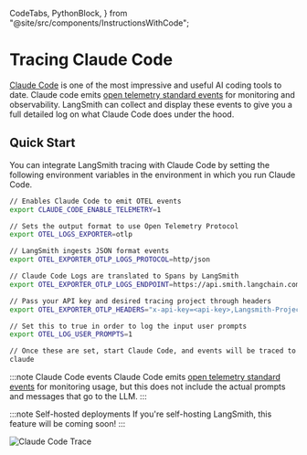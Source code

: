   CodeTabs,
  PythonBlock,
} from "@site/src/components/InstructionsWithCode";

# Tracing Claude Code

[Claude Code](https://docs.anthropic.com/en/docs/claude-code) is one of the most impressive and useful AI coding tools to date.
Claude code emits [open telemetry standard events](https://docs.anthropic.com/en/docs/claude-code/monitoring-usage#events) for monitoring and observability.
LangSmith can collect and display these events to give you a full detailed log on what Claude Code does under the hood.

## Quick Start

You can integrate LangSmith tracing with Claude Code by setting the following environment variables in the environment in which you run Claude Code.

```bash
// Enables Claude Code to emit OTEL events
export CLAUDE_CODE_ENABLE_TELEMETRY=1

// Sets the output format to use Open Telemetry Protocol
export OTEL_LOGS_EXPORTER=otlp

// LangSmith ingests JSON format events
export OTEL_EXPORTER_OTLP_LOGS_PROTOCOL=http/json

// Claude Code Logs are translated to Spans by LangSmith
export OTEL_EXPORTER_OTLP_LOGS_ENDPOINT=https://api.smith.langchain.com/otel/v1/claude_code

// Pass your API key and desired tracing project through headers
export OTEL_EXPORTER_OTLP_HEADERS="x-api-key=<api-key>,Langsmith-Project=<project-name>"

// Set this to true in order to log the input user prompts
export OTEL_LOG_USER_PROMPTS=1

// Once these are set, start Claude Code, and events will be traced to LangSmith
claude
```

:::note Claude Code events
Claude Code emits [open telemetry standard events](https://docs.anthropic.com/en/docs/claude-code/monitoring-usage#events) for monitoring usage, but this does not include the actual prompts and messages that go to the LLM.
:::

:::note Self-hosted deployments
If you're self-hosting LangSmith, this feature will be coming soon!
:::

![Claude Code Trace](./static/claude_code_trace.png)
